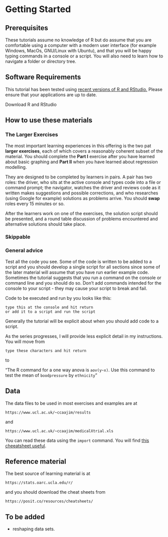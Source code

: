 # Getting Started

## Prerequisites

These tutorials assume no knowledge of R but do assume that you are comfortable using a computer with a modern user interface (for example Windows, MacOs, GNU/Linux with Ubuntu), and that you will be happy typing commands in a console or a script. You will also need to learn how to navigate a folder or directory tree.

## Software Requirements

This tutorial has been tested using [recent versions of R and RStudio.](R version 4.2.2 (Innocent and Trusting) has been released on 2022-10-31.)  Please ensure that your applications are up to date.

Download R and RStudio

## How to use these materials

### The Larger Exercises

The most important learning experiences in this offering is the two pat **larger exercises**, each of which covers a reasonably coherent subset of the material.  You should complete the **Part I** exercise after you have learned about basic graphing and **Part II** when you have learned about regression modelling.  

They are designed to be completed by learners in pairs. A pair has two roles: the driver, who sits at the active console and types code into a file or command prompt; the navigator, watches the driver and reviews code as it written makes suggestions and possible corrections, and who researches (using Google for example) solutions as problems arrive.  You should **swap** roles every 15 minutes or so. 

After the learners work on one of the exercises, the solution script should be presented, and a round table discussion of problems encountered and alternative solutions should take place.

### Skippable


### General advice

Test all the code you see. Some of the code is written to be added to a script and you should develop a single script for all sections since some of the later material will assume that you have run earlier example code. Sometimes the tutorial suggests that you run a command on the console or command line and you should do so. Don't add commands intended for the console to your script - they may cause your script to break and fail.

Code to be executed and run by you looks like this:

    type this at the console and hit return
    or add it to a script and run the script

Generally the tutorial will be explicit about when you should add code to a script.

As the series progresses, I will provide less explicit detail in my instructions.  You will move from 

    type these characters and hit return
    
to

"The R command for a one way anova is `aov(y~x)`.  Use this command to test the mean of `boodpressure` by `ethnicity`"

## Data

The data files to be used in most exercises and examples are at

    https://www.ucl.ac.uk/~ccaajim/results
    
and

    https://www.ucl.ac.uk/~ccaajim/medicalXtrial.xls
    
You can read these data using the `import` command.  You will find [this cheeatsheet useful](https://posit.co/wp-content/uploads/2022/10/data-import.pdf).


## Reference material

The best source of learning material is at

    https://stats.oarc.ucla.edu/r/

and you should download the cheat sheets from

    https://posit.co/resources/cheatsheets/

## To be added

 - reshaping data sets.
 
 

   

